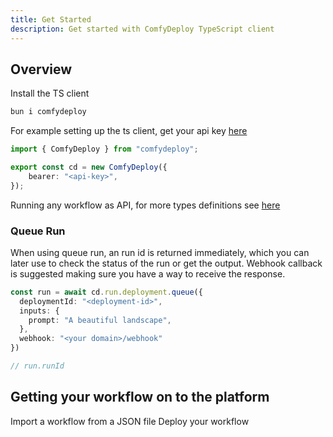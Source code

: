 ```yaml
---
title: Get Started
description: Get started with ComfyDeploy TypeScript client
---
```


## Overview

Install the TS client

```bash
bun i comfydeploy
```

For example setting up the ts client, get your api key [here](https://www.comfydeploy.com/api-keys)

```typescript client.ts
import { ComfyDeploy } from "comfydeploy";

export const cd = new ComfyDeploy({
    bearer: "<api-key>",
});
```

Running any workflow as API, for more types definitions see [here](https://api.comfydeploy.com/)

### Queue Run

When using queue run, an run id is returned immediately, which you can later use to check the status of the run or get the output.
Webhook callback is suggested making sure you have a way to receive the response.

```typescript
const run = await cd.run.deployment.queue({
  deploymentId: "<deployment-id>",
  inputs: {
    prompt: "A beautiful landscape",
  },
  webhook: "<your domain>/webhook"
})

// run.runId
```

## Getting your workflow on to the platform

<Cards>
  <Card
    title="Import Workflow"
    href="/docs/workflows/import"
  >
    Import a workflow from a JSON file
  </Card>
  <Card
    title="Deploy Workflow"
    href="/docs/deployments/create"
  >
   Deploy your workflow
  </Card>
</Cards>
